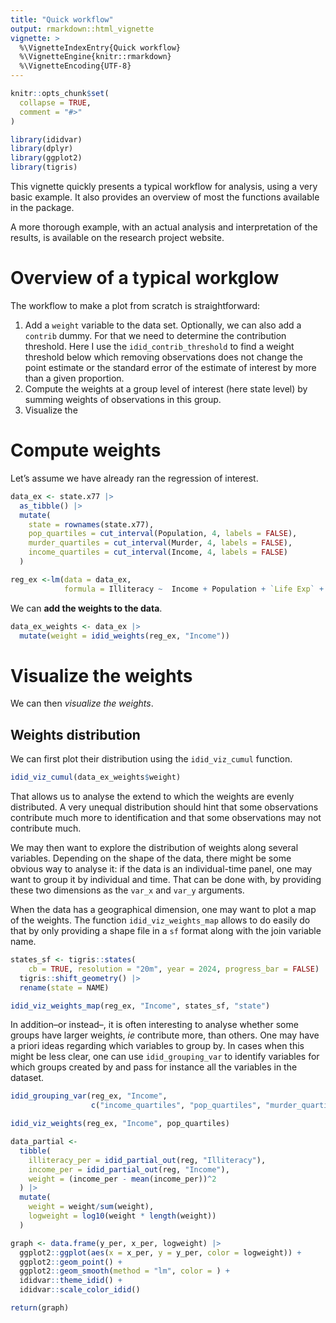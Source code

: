 ```yaml
---
title: "Quick workflow"
output: rmarkdown::html_vignette
vignette: >
  %\VignetteIndexEntry{Quick workflow}
  %\VignetteEngine{knitr::rmarkdown}
  %\VignetteEncoding{UTF-8}
---
```


```r
knitr::opts_chunk$set(
  collapse = TRUE,
  comment = "#>"
)
```

```r
library(ididvar)
library(dplyr)
library(ggplot2)
library(tigris)
```

This vignette quickly presents a typical workflow for analysis, using a very basic example. It also provides an overview of most the functions available in the package.

A more thorough example, with an actual analysis and interpretation of the results, is available on the research project website. 

# Overview of a typical workglow

The workflow to make a plot from scratch is straightforward: 

1. Add a `weight` variable to the data set. Optionally, we can also add a `contrib` dummy. For that we need to determine the contribution threshold. Here I use the `idid_contrib_threshold` to find a weight threshold below which removing observations does not change the point estimate or the standard error of the estimate of interest by more than a given proportion.
1. Compute the weights at a group level of interest (here state level) by summing weights of observations in this group.
1. Visualize the 

# Compute weights

Let's assume we have already ran the regression of interest. 

```r
data_ex <- state.x77 |>
  as_tibble() |>
  mutate(
    state = rownames(state.x77),
    pop_quartiles = cut_interval(Population, 4, labels = FALSE),
    murder_quartiles = cut_interval(Murder, 4, labels = FALSE),
    income_quartiles = cut_interval(Income, 4, labels = FALSE)
  ) 

reg_ex <-lm(data = data_ex,
            formula = Illiteracy ~  Income + Population + `Life Exp` + Frost)
```

We can **add the weights to the data**.

```r
data_ex_weights <- data_ex |> 
  mutate(weight = idid_weights(reg_ex, "Income"))
```

# Visualize the weights

We can then *visualize the weights*. 

## Weights distribution

We can first plot their distribution using the `idid_viz_cumul` function.

```r
idid_viz_cumul(data_ex_weights$weight)
```

That allows us to analyse the extend to which the weights are evenly distributed. A very unequal distribution should hint that some observations contribute much more to identification and that some observations may not contribute much.

We may then want to explore the distribution of weights along several variables. Depending on the shape of the data, there might be some obvious way to analyse it: if the data is an individual-time panel, one may want to group it by individual and time. That can be done with, by providing these two dimensions as the `var_x` and `var_y` arguments.

When the data has a geographical dimension, one may want to plot a map of the weights. The function `idid_viz_weights_map` allows to do easily do that by only providing a shape file in a `sf` format along with the join variable name.

```r
states_sf <- tigris::states(
    cb = TRUE, resolution = "20m", year = 2024, progress_bar = FALSE) |>
  tigris::shift_geometry() |> 
  rename(state = NAME)

idid_viz_weights_map(reg_ex, "Income", states_sf, "state")
```

In addition--or instead--, it is often interesting to analyse whether some groups have larger weights, *ie* contribute more, than others. One may have a priori ideas regarding which variables to group by. In cases when this might be less clear, one can use `idid_grouping_var` to identify variables for which groups created by and pass for instance all the variables in the dataset. 

```r
idid_grouping_var(reg_ex, "Income", 
                  c("income_quartiles", "pop_quartiles", "murder_quartiles"))
```


```r
idid_viz_weights(reg_ex, "Income", pop_quartiles)
```






```r
data_partial <- 
  tibble(
    illiteracy_per = idid_partial_out(reg, "Illiteracy"),
    income_per = idid_partial_out(reg, "Income"),
    weight = (income_per - mean(income_per))^2
  ) |> 
  mutate(
    weight = weight/sum(weight),
    logweight = log10(weight * length(weight))
  )

graph <- data.frame(y_per, x_per, logweight) |>
  ggplot2::ggplot(aes(x = x_per, y = y_per, color = logweight)) +
  ggplot2::geom_point() +
  ggplot2::geom_smooth(method = "lm", color = ) +
  ididvar::theme_idid() +
  ididvar::scale_color_idid()

return(graph)
```













